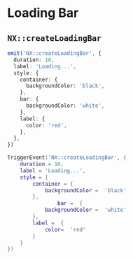 
# Loading Bar

## `NX::createLoadingBar`

<Tabs>
<TabItem value="ts" label="TypeScript/JavaScript">

```ts
emit('NX::createLoadingBar', {
  duration: 10,
  label: 'Loading...',
  style: {
    container: {
      backgroundColor: 'black',
    },
    bar: {
      backgroundColor: 'white',
    },
    label: {
      color: 'red',
    },
  },
})
```

</TabItem>
<TabItem value="lua" label="Lua">

```lua
TriggerEvent('NX::createLoadingBar', {
    duration = 10,
    label = 'Loading...',
    style = {
        container = {
            backgroundColor =  'black'
        },
                bar =  {
            backgroundColor =  'white'
        },
        label =  {
            color=  'red'
        }
    }
})
```

</TabItem>
</Tabs>
